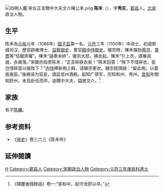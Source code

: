 [[File:四明人鑑·宋左正言贈中大夫文介陳公禾.png|thumb]]
'''陈禾'''（{{bd|?||?||}}），字'''秀实'''，[[鄞县|鄞县]]人。[[北宋|北宋]]政治人物。

== 生平 ==
陈禾為[[元祐|元祐]]元年（1086年）[[国子监|国子监]]第一名，[[元符|元符]]三年（1100年）中进士，初调郓城司汉，歷官辟雍博士、[[监察御史|监察御史]]，累官[[殿中侍御史|殿中侍御史]]。徽宗時，陳禾彈劾[[蔡京|蔡京]]、[[童貫|童貫]]等“怙寵弄權”。陳禾“論奏未終”，徽宗大怒，拂衣起。陳禾“引上衣，請畢其說，衣裙落。”宋徽宗指责陈禾：“正言碎朕衣矣！”陈禾回答：“陛下不惜碎衣，臣岂惜碎首以报陛下？”[[内侍|内侍]]捧新袍上殿，请徽宗更衣。徽宗摇頭說：“留此袍，以嘉旌直臣。”後被诬为狂妄，谪监信州酒税。起知广德军，历知和州、秀州。[[宣和_(北宋)|宣和]]年間知舒州，未及赴任而卒，追贈中大夫，謚號文介。<ref>《揮塵後錄餘話》卷一:“宣和中，起守龙舒以卒。”</ref>

== 家族 ==
有子[[陈曦|陈曦]]。

== 参考资料 ==
{{reflist}}
*《[[宋史|宋史]]》卷三六三《陈禾传》

==延伸閱讀==
{{Wikisource further reading}}

{{Authority control}}

{{DEFAULTSORT:Chen}}
[[Category:陳姓|H]]
[[Category:鄞县人|Category:鄞县人]]
[[Category:宋朝政治人物|Category:宋朝政治人物]]
[[Category:元符三年庚辰科進士|Category:元符三年庚辰科進士]]